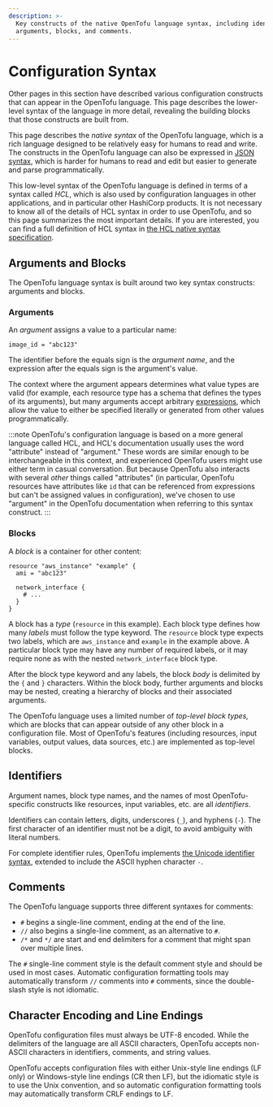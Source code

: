 ```yaml
---
description: >-
  Key constructs of the native OpenTofu language syntax, including identifiers,
  arguments, blocks, and comments.
---
```


# Configuration Syntax

Other pages in this section have described various configuration constructs
that can appear in the OpenTofu language. This page describes the lower-level
syntax of the language in more detail, revealing the building blocks that
those constructs are built from.

This page describes the _native syntax_ of the OpenTofu language, which is
a rich language designed to be relatively easy for humans to read and write.
The constructs in the OpenTofu language can also be expressed in
[JSON syntax](../../language/syntax/json.mdx), which is harder for humans
to read and edit but easier to generate and parse programmatically.

This low-level syntax of the OpenTofu language is defined in terms of a
syntax called _HCL_, which is also used by configuration languages in
other applications, and in particular other HashiCorp products.
It is not necessary to know all of the details of HCL syntax in
order to use OpenTofu, and so this page summarizes the most important
details. If you are interested, you can find a full definition of HCL
syntax in
[the HCL native syntax specification](https://github.com/hashicorp/hcl/blob/main/hclsyntax/spec.md).

## Arguments and Blocks

The OpenTofu language syntax is built around two key syntax constructs:
arguments and blocks.

### Arguments

An _argument_ assigns a value to a particular name:

```hcl
image_id = "abc123"
```

The identifier before the equals sign is the _argument name_, and the expression
after the equals sign is the argument's value.

The context where the argument appears determines what value types are valid
(for example, each resource type has a schema that defines the types of its
arguments), but many arguments accept arbitrary
[expressions](../../language/expressions/index.mdx), which allow the value to
either be specified literally or generated from other values programmatically.

:::note
OpenTofu's configuration language is based on a more general
language called HCL, and HCL's documentation usually uses the word "attribute"
instead of "argument." These words are similar enough to be interchangeable in
this context, and experienced OpenTofu users might use either term in casual
conversation. But because OpenTofu also interacts with several _other_ things
called "attributes" (in particular, OpenTofu resources have attributes like
`id` that can be referenced from expressions but can't be assigned values in
configuration), we've chosen to use "argument" in the OpenTofu documentation
when referring to this syntax construct.
:::

### Blocks

A _block_ is a container for other content:

```hcl
resource "aws_instance" "example" {
  ami = "abc123"

  network_interface {
    # ...
  }
}
```

A block has a _type_ (`resource` in this example). Each block type defines
how many _labels_ must follow the type keyword. The `resource` block type
expects two labels, which are `aws_instance` and `example` in the example above.
A particular block type may have any number of required labels, or it may
require none as with the nested `network_interface` block type.

After the block type keyword and any labels, the block _body_ is delimited
by the `{` and `}` characters. Within the block body, further arguments
and blocks may be nested, creating a hierarchy of blocks and their associated
arguments.

The OpenTofu language uses a limited number of _top-level block types,_ which
are blocks that can appear outside of any other block in a configuration file.
Most of OpenTofu's features (including resources, input variables, output
values, data sources, etc.) are implemented as top-level blocks.

## Identifiers

Argument names, block type names, and the names of most OpenTofu-specific
constructs like resources, input variables, etc. are all _identifiers_.

Identifiers can contain letters, digits, underscores (`_`), and hyphens (`-`).
The first character of an identifier must not be a digit, to avoid ambiguity
with literal numbers.

For complete identifier rules, OpenTofu implements
[the Unicode identifier syntax](http://unicode.org/reports/tr31/), extended to
include the ASCII hyphen character `-`.

## Comments

The OpenTofu language supports three different syntaxes for comments:

* `#` begins a single-line comment, ending at the end of the line.
* `//` also begins a single-line comment, as an alternative to `#`.
* `/*` and `*/` are start and end delimiters for a comment that might span
  over multiple lines.

The `#` single-line comment style is the default comment style and should be
used in most cases. Automatic configuration formatting tools may automatically
transform `//` comments into `#` comments, since the double-slash style is
not idiomatic.

## Character Encoding and Line Endings

OpenTofu configuration files must always be UTF-8 encoded. While the
delimiters of the language are all ASCII characters, OpenTofu accepts
non-ASCII characters in identifiers, comments, and string values.

OpenTofu accepts configuration files with either Unix-style line endings
(LF only) or Windows-style line endings (CR then LF), but the idiomatic style
is to use the Unix convention, and so automatic configuration formatting tools
may automatically transform CRLF endings to LF.
